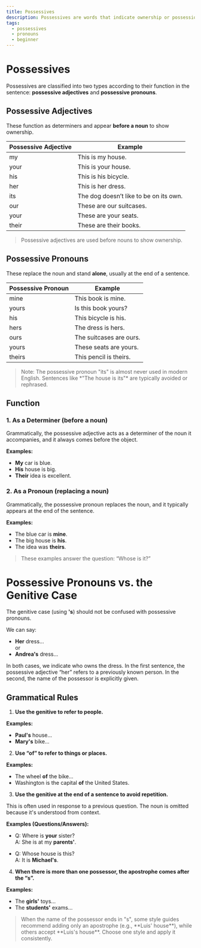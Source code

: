 ```yaml
---
title: Possessives
description: Possessives are words that indicate ownership or possession of something.
tags:
  - possessives
  - pronouns
  - beginner
---
```



# Possessives

Possessives are classified into two types according to their function in the sentence: **possessive adjectives** and **possessive pronouns**.

## Possessive Adjectives

These function as determiners and appear **before a noun** to show ownership.

| Possessive Adjective | Example                                |
| -------------------- | -------------------------------------- |
| my                   | This is my house.                      |
| your                 | This is your house.                    |
| his                  | This is his bicycle.                   |
| her                  | This is her dress.                     |
| its                  | The dog doesn’t like to be on its own. |
| our                  | These are our suitcases.               |
| your                 | These are your seats.                  |
| their                | These are their books.                 |

<BlockQuote type="info">
  Possessive adjectives are used before nouns to show ownership.
</BlockQuote>

## Possessive Pronouns

These replace the noun and stand **alone**, usually at the end of a sentence.

| Possessive Pronoun | Example                 |
| ------------------ | ----------------------- |
| mine               | This book is mine.      |
| yours              | Is this book yours?     |
| his                | This bicycle is his.    |
| hers               | The dress is hers.      |
| ours               | The suitcases are ours. |
| yours              | These seats are yours.  |
| theirs             | This pencil is theirs.  |

<BlockQuote type="info">
  Note: The possessive pronoun "its" is almost never used in modern English.
  Sentences like *"The house is its"* are typically avoided or rephrased.
</BlockQuote>

## Function

### 1. As a Determiner (before a noun)

Grammatically, the possessive adjective acts as a determiner of the noun it accompanies, and it always comes before the object.

**Examples:**

- **My** car is blue.
- **His** house is big.
- **Their** idea is excellent.

### 2. As a Pronoun (replacing a noun)

Grammatically, the possessive pronoun replaces the noun, and it typically appears at the end of the sentence.

**Examples:**

- The blue car is **mine**.
- The big house is **his**.
- The idea was **theirs**.

<BlockQuote type="info">
  These examples answer the question: “Whose is it?”
</BlockQuote>

# Possessive Pronouns vs. the Genitive Case

The genitive case (using **'s**) should not be confused with possessive pronouns.

We can say:

- **Her** dress...  
  or
- **Andrea's** dress...

In both cases, we indicate who owns the dress. In the first sentence, the possessive adjective “her” refers to a previously known person. In the second, the name of the possessor is explicitly given.

## Grammatical Rules

1. **Use the genitive to refer to people.**

**Examples:**

- **Paul's** house...
- **Mary's** bike...

2. **Use “of” to refer to things or places.**

**Examples:**

- The wheel **of** the bike...
- Washington is the capital **of** the United States.

3. **Use the genitive at the end of a sentence to avoid repetition.**

This is often used in response to a previous question. The noun is omitted because it's understood from context.

**Examples (Questions/Answers):**

- Q: Where is **your** sister?  
  A: She is at my **parents'**.

- Q: Whose house is this?  
  A: It is **Michael's**.

4. **When there is more than one possessor, the apostrophe comes after the “s”.**

**Examples:**

- The **girls'** toys...
- The **students'** exams...

<BlockQuote type="warn">
  When the name of the possessor ends in "s", some style guides recommend adding
  only an apostrophe (e.g., **Luis' house**), while others accept **Luis's
  house**. Choose one style and apply it consistently.
</BlockQuote>
